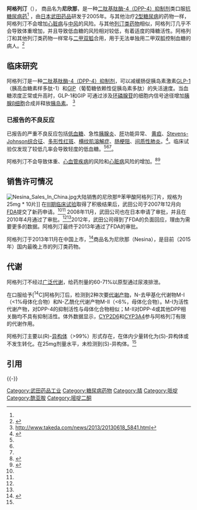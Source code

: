{{Drugbox
| Verifiedfields = changed
| drug_name = 阿格列汀<br/>Alogliptin
| Watchedfields = changed
| verifiedrevid = 454952697
| IUPAC_name = 2-({6-[(3''R'')-3-aminopiperidin-1-yl]-3-methyl-2,4-dioxo-3,4-dihydropyrimidin-1(2''H'')-yl}methyl)benzonitrile
| image = Alogliptin Structural Formula V.1.svg

<!--Clinical data-->
| tradename = 尼欣那（Nesina，ネシーナ）
| pregnancy_AU = <!-- A / B1 / B2 / B3 / C / D / X -->
| pregnancy_US = B
| pregnancy_category =  
| legal_AU = <!-- Unscheduled / S2 / S3 / S4 / S5 / S6 / S7 / S8 / S9 -->
| legal_CA = <!--             / Schedule I, II, III, IV, V, VI, VII, VIII -->
| legal_UK = <!-- GSL         / P       / POM / CD / Class A, B, C -->
| legal_US = <!-- OTC                   / Rx-only  / Schedule I, II, III, IV, V -->
| legal_status = Rx-only
| routes_of_administration = 口服

<!--Pharmacokinetic data-->
| bioavailability = 100%
| protein_bound = 20%
| metabolism = 通过[[肝脏|肝脏]] ([[CYP2D6|CYP2D6]]和[[CYP3A4|CYP3A4]]）进行有限的代谢
| elimination_half-life = 12–21小时
| excretion = [[肾脏|肾脏]]（主要）和[[粪便|粪便]]（少量）

<!--Identifiers-->
| IUPHAR_ligand = 6319
| CAS_number_Ref = {{cascite|correct|??}}
| CAS_number = 850649-62-6
| ATC_prefix = A10
| ATC_suffix = BH04
| PubChem = 11450633
| DrugBank_Ref = {{drugbankcite|correct|drugbank}}
| DrugBank =
| ChEBI_Ref = {{ebicite|changed|EBI}}
| ChEBI = 72323  
| UNII_Ref = {{fdacite|correct|FDA}}
| UNII = JHC049LO86
| KEGG_Ref = {{keggcite|correct|kegg}}
| KEGG = D06553
| ChEMBL_Ref = {{ebicite|correct|EBI}}
| ChEMBL = 376359
| synonyms = SYR-322

<!--Chemical data-->
| C=18 | H=21 | N=5 | O=2 
| molecular_weight = 339.39 g/mol
| smiles = N#Cc3ccccc3CN\1C(=O)N(C)C(=O)/C=C/1N2CCC[C@@H](N)C2
| ChemSpiderID_Ref = {{chemspidercite|correct|chemspider}}
| ChemSpiderID = 9625485
| InChI = 1/C18H21N5O2/c1-21-17(24)9-16(22-8-4-7-15(20)12-22)23(18(21)25)11-14-6-3-2-5-13(14)10-19/h2-3,5-6,9,15H,4,7-8,11-12,20H2,1H3/t15-/m1/s1
| InChIKey = ZSBOMTDTBDDKMP-OAHLLOKOBG
| StdInChI_Ref = {{stdinchicite|correct|chemspider}}
| StdInChI = 1S/C18H21N5O2/c1-21-17(24)9-16(22-8-4-7-15(20)12-22)23(18(21)25)11-14-6-3-2-5-13(14)10-19/h2-3,5-6,9,15H,4,7-8,11-12,20H2,1H3/t15-/m1/s1
| StdInChIKey_Ref = {{stdinchicite|correct|chemspider}}
| StdInChIKey = ZSBOMTDTBDDKMP-OAHLLOKOSA-N
}}

'''阿格列汀'''（{{lang-en|Alogliptin}}）， 商品名为'''尼欣那'''，是一种[[二肽基肽酶-4抑制剂|二肽基肽酶-4（DPP-4）抑制剂]]类口服[[抗糖尿病药|抗糖尿病药]]<ref name=pmid17441705/> ，由[[日本|日本]][[武田药品|武田药品]]研发于2005年。与其他治疗[[2型糖尿病|2型糖尿病]]的药物一样，阿格列汀不会增加[[心脏病|心脏病]]与[[中风|中风]]的风险。与其他[[列汀类药物|列汀类药物]]相似，阿格列汀几乎不会导致体重增加，并且导致低血糖的风险相对较低，有着适度的降糖活性。阿格列汀和其他列汀类药物一样常与[[二甲双胍|二甲双胍]]合用，用于无法单独用二甲双胍控制血糖的病人。<ref>{{cite web |url=https://www.aace.com/files/algorithm-07-11-2013.pdf |title=www.aace.com |format= |work= |accessdate= |archive-url=https://web.archive.org/web/20181101160532/https://www.aace.com/files/algorithm-07-11-2013.pdf |archive-date=2018-11-01 |dead-url=yes }}</ref>

==临床研究==
阿格列汀是一种[[二肽基肽酶-4抑制剂|二肽基肽酶-4（DPP-4）抑制剂]]，可以减缓肠促胰岛素激素[[GLP-1|GLP-1]]（胰高血糖素样多肽-1）和[[GIP|GIP]]（葡萄糖依赖性促胰岛素多肽）的失活速度。当血糖浓度正常或升高时，GLP-1和GIP 可通过涉及[[环磷腺苷|环磷腺苷]]的细胞内信号途径增加[[胰腺|胰腺β细胞]]合成并释放[[胰岛素|胰岛素]]。  <ref>http://www.takeda.com/news/2013/20130618_5841.html</ref>

===已报告的不良反应===
已报告的严重不良反应包括[[低血糖|低血糖]]、急性[[胰腺炎|胰腺炎]]、[[肝|肝]]功能异常、 [[黄疸|黄疸]]、[[Stevens-Johnson综合征|Stevens-Johnson综合征]]、[[多形性红斑|多形性红斑]]、[[横纹肌溶解症|横纹肌溶解症]]、[[肠梗阻|肠梗阻]]、[[间质性肺炎|间质性肺炎]]。<ref name=instruction>{{cite web |url=http://www.info.pmda.go.jp/go/pack/3969012F1025_1_14/ |title=ネシーナ錠25mg／ネシーナ錠12.5mg／ネシーナ錠6.25mg 添付文書 |date=2014-10 |accessdate=2015-03-26 }}{{dead link|date=2018年1月 |bot=InternetArchiveBot |fix-attempted=yes }}</ref>。临床试验仅发现了较低几率会导致轻度的低血糖。<ref name=seino2011/><ref name=kutoh2012/><ref name=bosi2011/>。

阿格列汀不会导致体重、[[心血管疾病|心血管疾病]]的风险和[[心脏病|心脏病]]风险的增加。<ref>{{cite journal |author=White WB, Cannon CP, Heller SR |title=Alogliptin after acute coronary syndrome in patients with type 2 diabetes |journal=N. Engl. J. Med. |volume=369 |issue=14 |pages=1327–35 |date=October 2013  |pmid=23992602 |doi=10.1056/NEJMoa1305889 |url=|display-authors=etal}}</ref><ref>{{cite journal |author=White WB, Zannad F |title=Saxagliptin, alogliptin, and cardiovascular outcomes |journal=N. Engl. J. Med. |volume=370 |issue=5 |pages=484 |date=January 2014  |pmid=24482824 |doi=10.1056/NEJMc1313880 |url=}}</ref>

==销售许可情况==
[[File:Nesina_Sales_In_China.jpg|thumb]]大陆销售的尼欣那®苯甲酸阿格列汀片，规格为25mg * 10片]]
在[[临床试验|III期临床试验]]取得了积极结果后，武田公司于2007年12月向[[FDA|FDA]]提交了新药申请。<ref name=grogan2012/><ref name=takedapr28864/> 2008年11月，武田公司也在日本申请了审批，并且在2010年4月通过了审批。<ref name=geneng2009/><ref name=grogan2012/>2012年，武田公司得到了FDA的负面回应，理由为需要更多的数据。阿格列汀最终于2013年通过了FDA的审批。

阿格列汀于2013年11月在中国上市，<ref>{{cite web |url=http://news.xinhuanet.com/health/2013-11/26/c_125762784.htm |title=新型Ⅱ型糖尿病治疗药物阿格列汀获准在中国上市 |format= |work= |accessdate=}}</ref>商品名为尼欣那（Nesina），是目前（2015年）国内最晚上市的列汀类药物。

==代谢==
阿格列汀不经过[[广泛代谢|广泛代谢]]，给药剂量的60-71%以原型通过尿液排泄。

在口服给予[<sup>14</sup>C]阿格列汀后，检测到2种次要[[代谢产物|代谢产物]]，N-去甲基化代谢物M-I（<1%母体化合物）和N-乙酰化代谢产物M-II（<6%，母体化合物）。M-I为活性代谢产物，对DPP-4的抑制活性与母体化合物相似；M-II对DPP-4或其他DPP相关酶均不具有抑制活性。体外数据显示，[[CYP2D6|CYP2D6]]和[[CYP3A4|CYP3A4]]参与阿格列汀有限的代谢作用。

阿格列汀主要以(R)-[[异构体|异构体]]（>99%）形式存在，在体内少量转化为(S)-异构体或不发生转化。在25mg剂量水平，未检测到(S)-异构体。<ref name=instruction/>

==引用==
{{reflist|3||refs=

<ref name=geneng2009>{{cite news
 |url=http://www.genengnews.com/news/bnitem.aspx?name=55661199&source=genwire
 |title=GEN News Highlights: Takeda Pulls MAA for Type 2 Diabetes Therapy |date=June 4, 2009
 |publisher=[[Genetic_Engineering_&_Biotechnology_News|Genetic Engineering & Biotechnology News]]
}}</ref>

<ref name=grogan2012>{{Citation
 |last=Grogan |first=Kevin |publication-date=April 26, 2012 |title=FDA wants yet more data on Takeda diabetes drug alogliptin
 |periodical=[[PharmaTimes|PharmaTimes]] |at=PharmaTimes online |publisher=PharmaTimes |accessdate=April 26, 2012
 |url=http://www.pharmatimes.com/Article/12-04-26/FDA_wants_yet_more_data_on_Takeda_diabetes_drug_alogliptin.aspx
}}</ref>

<ref name=pmid17441705>{{cite journal
 |last=Feng |first=Jun |last2=Zhang |first2=Zhiyuan |last3=Wallace |first3=Michael B. |last4=Stafford |first4=Jeffrey A.
 |last5=Kaldor |first5=Stephen W. |last6=Kassell |first6=Daniel B. |last7=Navre |first7=Marc |last8=Shi |first8=Lihong
 |last9=Skene |first9=Robert J. |last10=Asakawa |first10=Tomoko |last11=Takeuchi |first11=Koji |last12=Xu |first12=Rongda
 |last13=Webb |first13=David R. |last14=Gwaltney II |first14=Stephen L.
 |title=Discovery of alogliptin: a potent, selective, bioavailable, and efficacious inhibitor of dipeptidyl peptidase IV
 |journal=[[J._Med._Chem.|J. Med. Chem.]] |volume=50 |issue=10 |pages=2297–2300 |year=2007 |pmid=17441705 |doi=10.1021/jm070104l
}}</ref> 

<ref name=seino2011>{{Citation
 |last=Seino |first=Yutaka |last2=Fujita |first2=Tetsuya |last3=Hiroi |first3=Shinzo |last4=Hirayama |first4=Masashi
 |last5=Kaku |first5=Kohei |date=September 2011 |accessdate=April 26, 2012
 |title=Efficacy and safety of alogliptin in Japanese patients with type 2 diabetes mellitus: a randomized, double-blind, dose-ranging comparison with placebo, followed by a long-term extension study (abstract only)
 |journal=[[Current_Medical_Research_and_Opinion|Current Medical Research and Opinion]] |volume=27 |issue=9 |pages=1781–1792 |pmid=21806314
 |doi=10.1185/03007995.2011.599371 |url=http://informahealthcare.com/doi/abs/10.1185/03007995.2011.599371
}}</ref>

<ref name=kutoh2012>{{Citation |last=Kutoh |first=Eiji |last2=Ukai |first2=Yasuhiro |publication-date=January 17, 2012 |year=2012 |title=Alogliptin as an initial therapy in patients with newly diagnosed, drug naïve type 2 diabetes: a randomized, control trial (abstract only) |journal=[[Endocrine_(journal)|Endocrine]] |page= |pages= |pmid=22249941 |doi=10.1007/s12020-012-9596-0 |url=http://www.springerlink.com/content/g615228rv8p58748/ |accessdate=April 26, 2012 |archive-url=https://web.archive.org/web/20190713132451/https://link.springer.com/article/10.1007/s12020-012-9596-0 |archive-date=2019-07-13 |dead-url=yes }}</ref>

<ref name=bosi2011>{{Citation
 |last=Bosi |first=Emanuele |last2=Ellis |first2=G.C. |last3=Wilson |first3=C.A. |last4=Fleck |first4=P.R. |publication-date=October 27, 2011 |date=October 2011
 |title=Alogliptin as a third oral antidiabetic drug in patients with type 2 diabetes and inadequate glycaemic control on metformin and pioglitazone: a 52-week, randomized, double-blind, active-controlled, parallel-group study
 |journal=[[Diabetes,_Obesity_and_Metabolism|Diabetes, Obesity and Metabolism]] |volume=13 |issue=12 |publisher= |publication-place= |pages=1088–1096 |isbn= |oclc= |pmid= |doi=10.1111/j.1463-1326.2011.01463.x |url=http://onlinelibrary.wiley.com/doi/10.1111/j.1463-1326.2011.01463.x/abstract |accessdate=April 26, 2012
}}</ref>

<ref name=takedapr28864>{{cite press release
 |url=http://www.takeda.com/press/article_28864.html
 |title=Takeda Submits New Drug Application for Alogliptin (SYR-322) in the U.S. |date=January 4, 2008 |accessdate=January 9, 2008
 |publisher=[[Takeda_Pharmaceutical_Company|Takeda Pharmaceutical Company]]
}}</ref>

}}

{{-}}

{{口服降糖药和胰岛素类似物}}
{{Diabetes}}

[[Category:武田药品工业|Category:武田药品工业]]
[[Category:糖尿病药物|Category:糖尿病药物]]
[[Category:腈|Category:腈]]
[[Category:哌啶|Category:哌啶]]
[[Category:酰亚胺|Category:酰亚胺]]
[[Category:嘧啶二酮|Category:嘧啶二酮]]